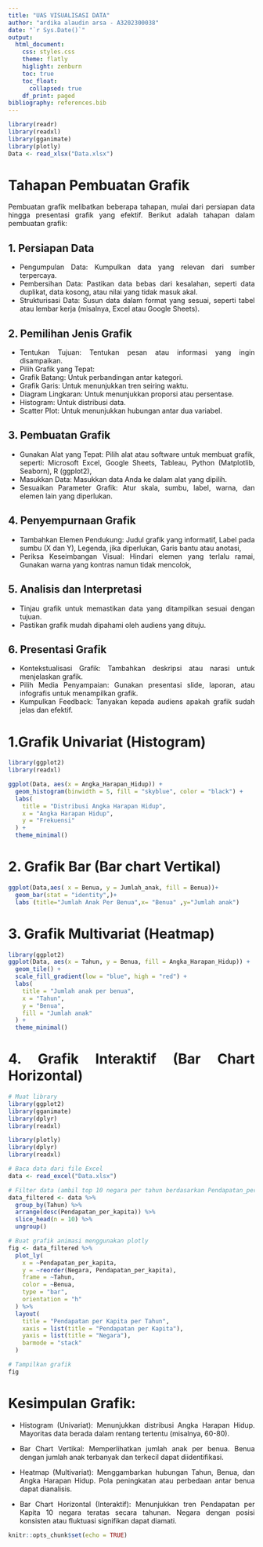 ```yaml
---
title: "UAS VISUALISASI DATA"
author: "ardika alaudin arsa - A3202300038"
date: "`r Sys.Date()`"
output: 
  html_document:
    css: styles.css
    theme: flatly
    higlight: zenburn
    toc: true
    toc_float:
      collapsed: true
    df_print: paged
bibliography: references.bib
---
```



```r
library(readr)
library(readxl)
library(gganimate)
library(plotly)
Data <- read_xlsx("Data.xlsx")
```

# Tahapan Pembuatan Grafik

Pembuatan grafik melibatkan beberapa tahapan, mulai dari persiapan data hingga presentasi grafik yang efektif. Berikut adalah tahapan dalam pembuatan grafik:

## 1. Persiapan Data
- Pengumpulan Data: Kumpulkan data yang relevan dari sumber terpercaya.
- Pembersihan Data: Pastikan data bebas dari kesalahan, seperti data duplikat, data kosong, atau                            nilai yang tidak masuk akal.
- Strukturisasi Data: Susun data dalam format yang sesuai, seperti tabel atau lembar kerja                                    (misalnya, Excel atau Google Sheets).

## 2. Pemilihan Jenis Grafik
- Tentukan Tujuan: Tentukan pesan atau informasi yang ingin disampaikan.
- Pilih Grafik yang Tepat:
- Grafik Batang: Untuk perbandingan antar kategori.
- Grafik Garis: Untuk menunjukkan tren seiring waktu.
- Diagram Lingkaran: Untuk menunjukkan proporsi atau persentase.
- Histogram: Untuk distribusi data.
- Scatter Plot: Untuk menunjukkan hubungan antar dua variabel.

## 3. Pembuatan Grafik
- Gunakan Alat yang Tepat: Pilih alat atau software untuk membuat grafik, seperti:
   Microsoft Excel,
   Google Sheets,
   Tableau,
   Python (Matplotlib, Seaborn),
   R (ggplot2),
- Masukkan Data: Masukkan data Anda ke dalam alat yang dipilih.
- Sesuaikan Parameter Grafik: Atur skala, sumbu, label, warna, dan elemen lain yang diperlukan.

## 4. Penyempurnaan Grafik
- Tambahkan Elemen Pendukung:
   Judul grafik yang informatif,
   Label pada sumbu (X dan Y),
   Legenda, jika diperlukan,
   Garis bantu atau anotasi,
- Periksa Keseimbangan Visual:
   Hindari elemen yang terlalu ramai,
   Gunakan warna yang kontras namun tidak mencolok,

## 5. Analisis dan Interpretasi
- Tinjau grafik untuk memastikan data yang ditampilkan sesuai dengan tujuan.
- Pastikan grafik mudah dipahami oleh audiens yang dituju.

## 6. Presentasi Grafik
- Kontekstualisasi Grafik: Tambahkan deskripsi atau narasi untuk menjelaskan grafik.
- Pilih Media Penyampaian: Gunakan presentasi slide, laporan, atau infografis untuk menampilkan grafik.
- Kumpulkan Feedback: Tanyakan kepada audiens apakah grafik sudah jelas dan efektif.


# 1.Grafik Univariat (Histogram)

```r
library(ggplot2)
library(readxl)

ggplot(Data, aes(x = Angka_Harapan_Hidup)) +
  geom_histogram(binwidth = 5, fill = "skyblue", color = "black") +
  labs(
    title = "Distribusi Angka Harapan Hidup",
    x = "Angka Harapan Hidup",
    y = "Frekuensi"
  ) +
  theme_minimal()
```

# 2. Grafik Bar (Bar chart Vertikal)

```r
ggplot(Data,aes( x = Benua, y = Jumlah_anak, fill = Benua))+
  geom_bar(stat = "identity",)+
  labs (title="Jumlah Anak Per Benua",x= "Benua" ,y="Jumlah anak")

```

# 3. Grafik Multivariat (Heatmap)

```r
library(ggplot2)
ggplot(Data, aes(x = Tahun, y = Benua, fill = Angka_Harapan_Hidup)) +
  geom_tile() +
  scale_fill_gradient(low = "blue", high = "red") +
  labs(
    title = "Jumlah anak per benua",
    x = "Tahun",
    y = "Benua",
    fill = "Jumlah anak"
  ) +
  theme_minimal()


```

# 4. Grafik Interaktif (Bar Chart Horizontal)

```r
# Muat library
library(ggplot2)
library(gganimate)
library(dplyr)
library(readxl)
```
```r
library(plotly)
library(dplyr)
library(readxl)

# Baca data dari file Excel
data <- read_excel("Data.xlsx")

# Filter data (ambil top 10 negara per tahun berdasarkan Pendapatan_per_kapita)
data_filtered <- data %>%
  group_by(Tahun) %>%
  arrange(desc(Pendapatan_per_kapita)) %>%
  slice_head(n = 10) %>%
  ungroup()

# Buat grafik animasi menggunakan plotly
fig <- data_filtered %>%
  plot_ly(
    x = ~Pendapatan_per_kapita,
    y = ~reorder(Negara, Pendapatan_per_kapita),
    frame = ~Tahun,
    color = ~Benua,
    type = "bar",
    orientation = "h"
  ) %>%
  layout(
    title = "Pendapatan per Kapita per Tahun",
    xaxis = list(title = "Pendapatan per Kapita"),
    yaxis = list(title = "Negara"),
    barmode = "stack"
  )

# Tampilkan grafik
fig
```

# Kesimpulan Grafik:

- Histogram (Univariat):
  Menunjukkan distribusi Angka Harapan Hidup. Mayoritas data berada dalam rentang tertentu (misalnya,     60-80).

- Bar Chart Vertikal:
  Memperlihatkan jumlah anak per benua. Benua dengan jumlah anak terbanyak dan terkecil dapat             diidentifikasi.

- Heatmap (Multivariat):
  Menggambarkan hubungan Tahun, Benua, dan Angka Harapan Hidup. Pola peningkatan atau perbedaan antar     benua dapat dianalisis.

- Bar Chart Horizontal (Interaktif):
  Menunjukkan tren Pendapatan per Kapita 10 negara teratas secara tahunan. Negara dengan posisi           konsisten atau fluktuasi signifikan dapat diamati.

```{=html}
<style>
body{
text-align: justify}
</style>
```
```r
knitr::opts_chunk$set(echo = TRUE)
```